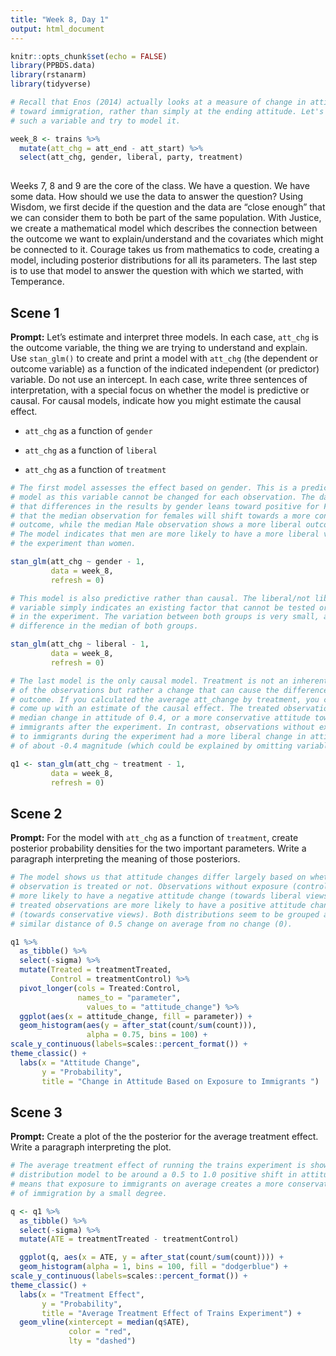 ```yaml
---
title: "Week 8, Day 1"
output: html_document
---
```


```r
knitr::opts_chunk$set(echo = FALSE)
library(PPBDS.data)
library(rstanarm)
library(tidyverse)

# Recall that Enos (2014) actually looks at a measure of change in attitude
# toward immigration, rather than simply at the ending attitude. Let's create
# such a variable and try to model it.

week_8 <- trains %>% 
  mutate(att_chg = att_end - att_start) %>% 
  select(att_chg, gender, liberal, party, treatment)
  
```

Weeks 7, 8 and 9 are the core of the class. We have a question. We have some data. How should we use the data to answer the question? Using Wisdom, we first decide if the question and the data are "close enough" that we can consider them to both be part of the same population. With Justice, we create a mathematical model which describes the connection between the outcome we want to explain/understand and the covariates which might be connected to it. Courage takes us from mathematics to code, creating a model, including posterior distributions for all its parameters. The last step is to use that model to answer the question with which we started, with Temperance.




## Scene 1

**Prompt:** Let's estimate and interpret three models. In each case, `att_chg` is the outcome variable, the thing we are trying to understand and explain. Use `stan_glm()` to create and print a model with `att_chg` (the dependent or outcome variable) as a function of the indicated independent (or predictor) variable. Do not use an intercept. In each case, write three sentences of interpretation, with a special focus on whether the model is predictive or causal. For causal models, indicate how you might estimate the causal effect.

* `att_chg` as a function of `gender`


* `att_chg` as a function of `liberal`


* `att_chg` as a function of `treatment`

```r

# The first model assesses the effect based on gender. This is a predictive
# model as this variable cannot be changed for each observation. The data shows
# that differences in the results by gender leans toward positive for Female, or
# that the median observation for females will shift towards a more conservative
# outcome, while the median Male observation shows a more liberal outcome.
# The model indicates that men are more likely to have a more liberal view after
# the experiment than women.

stan_glm(att_chg ~ gender - 1,
         data = week_8,
         refresh = 0)

# This model is also predictive rather than causal. The liberal/not liberal 
# variable simply indicates an existing factor that cannot be tested or changed
# in the experiment. The variation between both groups is very small, at 0.1
# difference in the median of both groups.

stan_glm(att_chg ~ liberal - 1,
         data = week_8,
         refresh = 0)

# The last model is the only causal model. Treatment is not an inherent trait 
# of the observations but rather a change that can cause the difference in 
# outcome. If you calculated the average att_change by treatment, you could
# come up with an estimate of the causal effect. The treated observations had a
# median change in attitude of 0.4, or a more conservative attitude towards 
# immigrants after the experiment. In contrast, observations without exposure
# to immigrants during the experiment had a more liberal change in attitude
# of about -0.4 magnitude (which could be explained by omitting variables, etc).

q1 <- stan_glm(att_chg ~ treatment - 1,
         data = week_8,
         refresh = 0)
```


## Scene 2

**Prompt:** For the model with `att_chg` as a function of `treatment`, create posterior probability densities for the two important parameters. Write a paragraph interpreting the meaning of those posteriors. 

```r

# The model shows us that attitude changes differ largely based on whether the
# observation is treated or not. Observations without exposure (control) are
# more likely to have a negative attitude change (towards liberal views), while
# treated observations are more likely to have a positive attitude change
# (towards conservative views). Both distributions seem to be grouped at a 
# similar distance of 0.5 change on average from no change (0).

q1 %>%
  as_tibble() %>%
  select(-sigma) %>%
  mutate(Treated = treatmentTreated, 
         Control = treatmentControl) %>%
  pivot_longer(cols = Treated:Control,
               names_to = "parameter",
                 values_to = "attitude_change") %>%
  ggplot(aes(x = attitude_change, fill = parameter)) +
  geom_histogram(aes(y = after_stat(count/sum(count))),              
                 alpha = 0.75, bins = 100) +
scale_y_continuous(labels=scales::percent_format()) +
theme_classic() +
  labs(x = "Attitude Change",
       y = "Probability",
       title = "Change in Attitude Based on Exposure to Immigrants ")

```



## Scene 3

**Prompt:** Create a plot of the the posterior for the average treatment effect. Write a paragraph interpreting the plot.

```r

# The average treatment effect of running the trains experiment is shown in this
# distribution model to be around a 0.5 to 1.0 positive shift in attitude. This
# means that exposure to immigrants on average creates a more conservative view
# of immigration by a small degree.

q <- q1 %>%
  as_tibble() %>%
  select(-sigma) %>%
  mutate(ATE = treatmentTreated - treatmentControl)

  ggplot(q, aes(x = ATE, y = after_stat(count/sum(count)))) +
  geom_histogram(alpha = 1, bins = 100, fill = "dodgerblue") +
scale_y_continuous(labels=scales::percent_format()) +
theme_classic() +
  labs(x = "Treatment Effect",
       y = "Probability",
       title = "Average Treatment Effect of Trains Experiment") +
  geom_vline(xintercept = median(q$ATE),
             color = "red",
             lty = "dashed")

```


